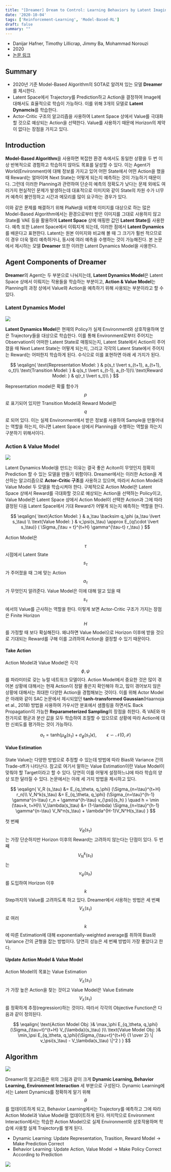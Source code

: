 ```yaml
---
title: "[Dreamer] Dream to Control: Learning Behaviors by Latent Imagination"
date: '2020-10-04'
tags: ['Reinforcement-Learning', 'Model-Based-RL']
draft: false
summary: ""
---
```


- Danijar Hafner, Timothy Lillicrap, Jimmy Ba, Mohammad Norouzi
- 2020
- [논문 링크](<https://arxiv.org/abs/1912.01603>)

## Summary

- 2020년 기준 Model-Based Algorithm의 SOTA로 알려져 있는 모델 **Dreamer**를 제시한다.
- Latent Space에서 Trajectory를 Prediction하고 Action을 결정하여 Image에 대해서도 효율적으로 학습이 가능하다. 이를 위해 3개의 모델로 **Latent Dynamcis**를 학습한다.
- Actor-Critic 구조의 알고리즘을 사용하여 Latent Space 상에서 Value를 극대화할 것으로 예상되는 Action을 선택한다. Value를 사용하기 때문에 Horizon의 제약이 없다는 장점을 가지고 있다.


## Introduction

**Model-Based Algorithm**을 사용하면 복잡한 환경 속에서도 동일한 상황을 두 번 이상 반복적으로 경험하고 학습하지 않아도 목표를 달성할 수 있다. 이는 Agent가 World(Environment)에 대해 정보를 가지고 있어 어떤 State에서 어떤 Action을 했을 때 Reward는 얼마이며 Next State는 어떻게 되는지 예측하는 것이 가능하기 때문이다. 그런데 이러한 Planning과 관련하여 단순히 예측의 정확도가 낮다는 문제 외에도 여러가지 현실적인 문제가 발생하는데 대표적으로 이미지와 같이 State의 차원 수가 너무 커 예측이 불안정하고 시간과 메모리를 많이 요구하는 경우가 있다.

이와 같은 문제를 해결하기 위해 PlaNet을 비롯해 이미지를 대상으로 하는 많은 Model-Based Algorithm에서는 환경으로부터 받은 이미지를 그대로 사용하지 않고 State를 VAE 등을 활용하여 **Latent Space** 상에 매핑한 값인 **Latent State**를 사용한다. 예측 또한 Latent Space에서 이뤄지게 되는데, 이러한 점에서 **Latent Dynamics**를 배운다고 표현한다. Latent는 원본 이미지와 비교해 볼 때 그 크기가 훨씬 적으므로 이 경우 더욱 멀리 예측하거나, 동시에 여러 예측을 수행하는 것이 가능해진다. 본 논문에서 제시하는 모델 **Dreamer** 또한 이러한 Latent Dynamics Model을 사용한다.

## Agent Components of Dreamer

**Dreamer**의 Agent는 두 부분으로 나눠지는데, **Latent Dynamics Model**은 Latent Space 상에서 이뤄지는 작용들을 학습하는 부분이고, **Action & Value Model**는 Planning의 과정 상에서 Value와 Action을 예측하기 위해 사용되는 부분이라고 할 수 있다.

### Latent Dynamics Model

<img src="/static/images/paper-review/dreamer_latent_dynamics_model.png" className="w-[24em] block mx-auto my-4" />

**Latent Dynamics Model**은 현재의 Policy가 실제 Environment와 상호작용하며 얻은 Trajectory들을 대상으로 학습한다. 이를 통해 Environment로부터 주어지는 Observation이 어떠한 Latent State로 매핑되는지, Latent State에서 Action이 주어졌을 때 Next Latent State는 어떻게 되는지, 그리고 각각의 Latent State에서 주어지는 Reward는 어떠한지 학습하게 된다. 수식으로 이를 표현하면 아래 세 가지가 된다.

$$
\eqalign{
\text{Representation Model:  } & p(s_t \lvert s_{t+1}, a_{t+1}, o_t)\\
\text{Transition Model:  } & q(s_t \lvert s_{t-1}, a_{t-1})\\
\text{Reward Model:  } & q(r_t \lvert s_t)\\
}
$$

Representation model은 확률 함수가 $$p$$로 표기되어 있지만 Transition Model과 Reward Model은 $$q$$로 되어 있다. 이는 실제 Environment에서 받은 정보를 사용하여 Sample을 만들어내는 역할을 하는지, 아니면 Latent Space 상에서 Planning을 수행하는 역할을 하는지 구분하기 위해서이다.

### Action & Value Model

<img src="/static/images/paper-review/dreamer_behavior_in_imagination.png" className="w-[24em] block mx-auto my-4" />

Latent Dynamics Model을 만드는 이유는 결국 좋은 Aciton이 무엇인지 정확히 Prediction 할 수 있는 모델을 만들기 위함이다. Dreamer에서는 이러한 Action을 계산하는 알고리즘으로 **Actor-Critic 구조**를 사용하고 있으며, 따라서 Action Model과 Value Model 두 모델을 학습시켜야 한다. 구체적으로 Action Model은 Latent Space 상에서 Reward를 극대화할 것으로 예상되는 Action을 선택하는 Policy이고, Value Model은 Latent Space 상에서 Action Model이 선택한 Action과 그에 따라 결정된 다음 Latent Space에서 기대 Reward가 어떻게 되는지 예측하는 역할을 한다.

$$
\eqalign{
\text{Action Model:  } & a_\tau \backsim q_\phi (a_\tau \lvert s_\tau) \\
\text{Value Model:  } & v_\psi(s_\tau) \approx E_{q(\cdot \lvert s_\tau)} ( \Sigma_{\tau = t}^{t+H} \gamma^{\tau-t} r_\tau)
}
$$

Action Model은 $$\tau$$시점에서 Latent State $$s_\tau$$가 주어졌을 때 그에 맞는 Action $$a_\tau$$가 무엇인지 알려준다. Value Model은 이에 대해 알고 있을 때 $$s_\tau$$에서의 Value를 근사하는 역할을 한다. 이렇게 보면 Actor-Critic 구조가 가지는 장점은 Finite Horizon $$H$$를 가정할 때 보다 확실해진다. 왜냐하면 Value Model으로 Horizon 이후에 받을 것으로 기대되는 Reward를 구해 이를 고려하여 Action을 결정할 수 있기 때문이다.

#### Take Action

Action Model과 Value Model은 각각 $$\phi, \psi$$를 파라미터로 갖는 뉴럴 네트워크 모델이다. Action Model에서 중요한 것은 많이 겪어본 상황에 대해서는 현재 Action이 정말 좋은지 확인해야 하고, 많이 겪어보지 않은 상황에 대해서는 최대한 다양한 Action을 경험해보는 것이다. 이를 위해 Actor Model은 아래와 같이 SAC 논문에서 제시되었던 **tanh-transformed Gaussian**(Haarnoja et al., 2018) 방법을 사용하여 가우시안 분포에서 샘플링을 하면서도 Back Propagation이 가능한 **Reparameterized Sampling**의 장점을 취한다. 즉 VAE와 마찬가지로 평균과 분산 값을 모두 학습하여 조절할 수 있으므로 상황에 따라 Action에 대한 신뢰도를 평가하는 것이 가능하다.

$$
a_\tau = \text{tanh}(\mu_\phi(s_\tau) + \sigma_{\phi}(s_\tau) \epsilon), \qquad \epsilon \backsim \mathcal N(0, \mathcal I)
$$

#### Value Estimation

State Value는 다양한 방법으로 추정할 수 있는데 방법에 따라 Bias와 Variance 간의 Trade-off가 나타난다. 참고로 여기서 말하는 Value Estimation이란 Value Model이 맞춰야 할 Target이라고 할 수 있다. 당연히 이를 어떻게 설정하느냐에 따라 학습의 양상 또한 달라질 수 있다. 논문에서는 아래 세 가지 방법을 제시하고 있다.

$$
\eqalign{
V_R (s_\tau) &= E_{q_\theta, q_\phi} (\Sigma_{n=\tau}^{t+H} r_n)\\
V_N^k(s_\tau) &= E_{q_\theta, q_\phi} (\Sigma_{n=\tau}^{h-1} \gamma^{n-\tau} r_n + \gamma^{h-\tau} v_{\psi}(s_h) ) \quad h = \min (\tau+k, t+H)\\
V_\lambda(s_\tau) &= (1-\lambda) \Sigma_{n=\tau}^{h-1} \gamma^{n-\tau} V_N^n(s_\tau) + \lambda^{H-1}V_N^H(s_\tau)
}
$$

첫 번째 $$V_R (s_\tau)$$는 가장 단순하지만 Horizon 이후의 Reward는 고려하지 않는다는 단점이 있다. 두 번째 $$V_N^k(s_\tau)$$는 $$v_{\psi}(s_h)$$를 도입하여 Horizon 이후 $$k$$ Step까지의 Value를 고려하도록 하고 있다. Dreamer에서 사용하는 방법은 세 번째 $$V_\lambda(s_\tau)$$로 여러 $$k$$에 따른 Estimation에 대해 exponentially-weighted average를 취하여 Bias와 Variance 간의 균형을 잡는 방법이다. 당연히 성능은 세 번째 방법이 가장 좋았다고 한다.

#### Update Action Model & Value Model

Action Model의 목표는 Value Estimation $$V_\lambda(s_\tau)$$가 가장 높은 Action을 찾는 것이고 Value Model은 Value Estimate $$V_\lambda(s_\tau)$$를 정확하게 추정(regression)하는 것이다. 따라서 각각의 Objective Function은 다음과 같이 정의된다.

$$
\eqalign{
\text{Action Model Obj:  }& \max_\phi E_{q_\theta, q_\phi}(\Sigma_{\tau=t}^{t+H} V_{\lambda}(s_\tau) )\\
\text{Value Model Obj:  }& \min_\psi E_{q_\theta, q_\phi}(\Sigma_{\tau=t}^{t+H} {1 \over 2} \| v_\psi(s_\tau) - V_\lambda(s_\tau) \|^2  )
}
$$

## Algorithm

<img src="/static/images/paper-review/dreamer_3_part_of_algorithm.png" className="w-[40em] block mx-auto my-4" />

Dreamer의 알고리즘은 위의 그림과 같이 크게 **Dynamic Learning, Behavior Learning, Environment Interaction** 세 부분으로 구성된다. Dynamic Learning에서는 Latent Dynamics를 정확하게 알기 위해 $$\theta$$를 업데이트하게 되고, Behavior Learning에서는 Trajectory를 예측하고 그에 따라 Action Model과 Value Model을 업데이트하게 된다. 마지막으로 Environment Interaction에서는 학습한 Action Model으로 실제 Environment와 상호작용하며 학습에 사용할 실제 Trajectory를 쌓게 된다.

- Dynamic Learning: Update Representation, Trasition, Reward Model -> Make Prediction Correct
- Behavior Learning: Update Action, Value Model -> Make Policy Correct According to Prediction

<img src="/static/images/paper-review/dreamer_algorithm.png" className="w-[40em] block mx-auto my-4" />